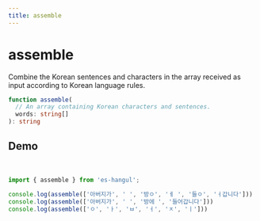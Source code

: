 ```yaml
---
title: assemble
---
```





# assemble

Combine the Korean sentences and characters in the array received as input according to Korean language rules.

```typescript
function assemble(
  // An array containing Korean characters and sentences.
  words: string[]
): string
```



## Demo

<br />

<Sandpack>

```ts index.ts
import { assemble } from 'es-hangul';

console.log(assemble(['아버지가', ' ', '방ㅇ', 'ㅔ ', '들ㅇ', 'ㅓ갑니다']))
console.log(assemble(['아버지가', ' ', '방에 ', '들어갑니다']))
console.log(assemble(['ㅇ', 'ㅏ', 'ㅂ', 'ㅓ', 'ㅈ', 'ㅣ']))
```

</Sandpack>

